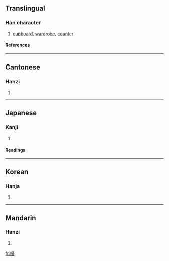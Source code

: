 {{see|柜}}

==Translingual==
===Han character===
{{Han char|rn=75|rad=木|as=14|sn=18|four=4191<sub>8</sub>|canj=木尸中金 (DSLC)}}
# [[cupboard]], [[wardrobe]], [[counter]]
====References====
{{Han ref|kx=0559.120|dkj=15757|dj=0948.270|hdz=21307.070|uh=6AC3|ud=27331|bh=C264|bd=49764}}

----
==Cantonese==
===Hanzi===
{{yue-hanzi|jyut=|y=gwai6}}
# {{defn|Cantonese}}

----
==Japanese==
===Kanji===
{{ja-kanji|grade=|rs=木14}}
# {{defn|Japanese}} 
====Readings====
{{ja-readings|on=[[き]] (ki)|kun=[[ひつ]] (hitsu)}}

----
==Korean==
===Hanja===
{{ko-hanja|hangeul=궤|eumhun=|rv=gwe|mr=kwe|y=kwey}}
# {{defn|Korean}}

----
==Mandarin==
===Hanzi===
{{cmn-hanzi|sim=柜|pin=[[guì]] (gui4), [[huǎng]] (huang3)|wg=kuei<sup>4</sup>, huang<sup>3</sup>}}
# {{defn|Mandarin}}

[[fr:櫃]]